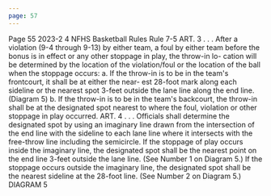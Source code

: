 ```yaml
---
page: 57
---
```


Page 55 2023-2 4 NFHS Basketball Rules Rule 7-5 ART. 3 . . . After a violation (9-4 through 9-13) by either team, a foul by either team before the bonus is in effect or any other stoppage in play, the throw-in lo- cation will be determined by the location of the violation/foul or the location of the ball when the stoppage occurs: a. If the throw-in is to be in the team's frontcourt, it shall be at either the near- est 28-foot mark along each sideline or the nearest spot 3-feet outside the lane line along the end line. (Diagram 5) b. If the throw-in is to be in the team's backcourt, the throw-in shall be at the designated spot nearest to where the foul, violation or other stoppage in play occurred. ART. 4 . . . Officials shall determine the designated spot by using an imaginary line drawn from the intersection of the end line with the sideline to each lane line where it intersects with the free-throw line including the semicircle. If the stoppage of play occurs inside the imaginary line, the designated spot shall be the nearest point on the end line 3-feet outside the lane line. (See Number 1 on Diagram 5.) If the stoppage occurs outside the imaginary line, the designated spot shall be the nearest sideline at the 28-foot line. (See Number 2 on Diagram 5.) DIAGRAM 5
